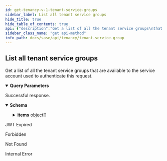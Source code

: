```yaml
---
id: get-tenancy-v-1-tenant-service-groups
sidebar_label: List all tenant service groups
hide_title: true
hide_table_of_contents: true
api: {"description":"Get a list of all the tenant service groups\nthat are available to the service account used to\nauthenticate this request.\n","operationId":"get-tenancy-v1-tenant_service_groups","parameters":[{"description":"Indicates whether the response structure lists groups in\ntheir hierarchy, or as an array of TSGs without regard to\nhierarchy. Default is false (don't show hierarchy).\n\nIf false, the order of the TSGs in the result array is not\nguaranteed.\n","in":"query","name":"hierarchy","schema":{"type":"boolean"}}],"responses":{"200":{"content":{"application/json":{"examples":{"tenant_service_groups":{"value":{"count":"5","items":[{"display_name":"Parent TSG","id":"1374575467","vertical":"High Tech"},{"display_name":"Child1","id":"1957242655","parent_id":"1374575467","support_contact":"user@example.com","vertical":"High Tech"},{"display_name":"Child2","id":"1995877003","parent_id":"1374575467","vertical":"High Tech"},{"id":"1739543876","name":"grandChild1","parent_id":"1957242655","support_contact":"user@example.com"},{"display_name":"Parent TSG 2","id":"1335787597","vertical":"Utilities & Energy"}]}},"tenant_service_groups?hierarchy=true":{"value":{"count":"5","items":[{"children":[{"children":[{"id":"1739543876","name":"grandChild1","parent_id":"1957242655","support_contact":"user@example.com"}],"display_name":"Child1","id":"1957242655","parent_id":"1374575467","support_contact":"user@example.com","vertical":"High Tech"},{"display_name":"Child2","id":"1995877003","parent_id":"1374575467","vertical":"High Tech"}],"display_name":"Parent TSG","id":"1374575467","vertical":"High Tech"},{"display_name":"Parent TSG 2","id":"1335787597","vertical":"Utilities & Energy"}]}}},"schema":{"allOf":[{"properties":{"count":{"description":"Total count of the items","type":"integer"}},"required":["count","items"],"type":"object"},{"example":{"count":1}},{"properties":{"items":{"items":{"allOf":[{"properties":{"display_name":{"description":"The tenant service group's display name.\n","example":"Example TSG","type":"string"},"id":{"allOf":[{"description":"A unique identifier.","example":"1378242802","maxLength":10,"minLength":10,"pattern":"^1[0-9]+$","readOnly":true,"type":"string"}],"description":"The tenant service group's ID.","readOnly":true},"parent_id":{"allOf":[{"allOf":[{"description":"A unique identifier.","example":"1378242802","maxLength":10,"minLength":10,"pattern":"^1[0-9]+$","readOnly":true,"type":"string"}],"example":1995877003,"readOnly":false,"type":"string"}],"description":"The TSG ID for this tenant service group's parent.\n"},"support_contact":{"description":"The email address of the person or organization that should\nbe contacted for support of this TSG.\n","example":"user@example.com","type":"string"},"vertical":{"description":"A token that identifies the business vertical supported by the SASE\nproducts managed by this TSG.\n","enum":["High Tech","Education","Manufacturing","Hospitality","Professional & Legal Services","Wholesale & Retail","Finance","Telecommunications","State & Local Government","Transportation & Logistics","Federal Government","Media & Entertainment","Nonclassifiable Establishments","Healthcare","Utilities & Energy","Insurance","Agriculture","Pharma & Life Sciences","Construction","Aerospace & Defense","Real Estate","Restaurant/Food Industry","Other"],"example":"High Tech","type":"string"}},"required":["id"],"type":"object"}],"type":"object"},"type":"array"}},"type":"object"}]}}},"description":"Successful response."},"401":{"content":{"text/plain":{"examples":{"Jwt Expired":{"value":"Jwt is expired"}}}},"description":"JWT Expired"},"403":{"content":{"application/json":{"examples":{"Forbidden":{"value":{"error":"Forbidden","message":"Forbidden","statusCode":403}}}}},"description":"Forbidden"},"404":{"content":{"application/json":{"examples":{"Tenant Service Group Not Found":{"value":{"error":"Not Found","message":"Not Found","statusCode":404}}}}},"description":"Not Found"},"500":{"content":{"application/json":{"examples":{"Internal Error":{"value":{"error":"Internal Server Error","message":"An internal server error occurred","statusCode":500}}}}},"description":"Internal Error"}},"security":[{"Bearer":[]}],"tags":["TenantServiceGroup"],"method":"get","path":"/tenancy/v1/tenant_service_groups","servers":[{"url":"https://api.sase.paloaltonetworks.com"}],"securitySchemes":{"Bearer":{"scheme":"bearer","type":"http"}},"info":{"contact":{},"description":"Manages tenant service groups.\n","title":"Tenant Service Group","version":"1.0"},"postman":{"name":"List all tenant service groups","description":{"content":"Get a list of all the tenant service groups\nthat are available to the service account used to\nauthenticate this request.\n","type":"text/plain"},"url":{"path":["tenancy","v1","tenant_service_groups"],"host":["{{baseUrl}}"],"query":[{"disabled":false,"description":{"content":"Indicates whether the response structure lists groups in\ntheir hierarchy, or as an array of TSGs without regard to\nhierarchy. Default is false (don't show hierarchy).\n\nIf false, the order of the TSGs in the result array is not\nguaranteed.\n","type":"text/plain"},"key":"hierarchy","value":""}],"variable":[]},"header":[{"key":"Accept","value":"application/json"}],"method":"GET","auth":{"type":"bearer","bearer":[{"type":"any","value":"<Bearer Token>","key":"token"}]}}}
sidebar_class_name: "get api-method"
info_path: docs/sase/api/tenancy/tenant-service-group
---
```



## List all tenant service groups



Get a list of all the tenant service groups
that are available to the service account used to
authenticate this request.


<details style={{"marginBottom":"1rem"}} data-collapsed={false} open={true}><summary style={{}}><strong>Query Parameters</strong></summary><div><ul><ParamsItem className={"paramsItem"} param={{"description":"Indicates whether the response structure lists groups in\ntheir hierarchy, or as an array of TSGs without regard to\nhierarchy. Default is false (don't show hierarchy).\n\nIf false, the order of the TSGs in the result array is not\nguaranteed.\n","in":"query","name":"hierarchy","schema":{"type":"boolean"}}}></ParamsItem></ul></div></details><div><ApiTabs><TabItem label={"200"} value={"200"}><div>

Successful response.

</div><div><MimeTabs groupId={"mime-type"}><TabItem label={"application/json"} value={"application/json"}><SchemaTabs groupId={"schema-tabs"}><TabItem label={"Schema"} value={"Schema"}><details style={{}} data-collapsed={false} open={true}><summary style={{"textAlign":"left"}}><strong>Schema</strong></summary><div style={{"textAlign":"left","marginLeft":"1rem"}}></div><ul style={{"marginLeft":"1rem"}}><SchemaItem collapsible={false} name={"count"} required={false} schemaDescription={"Total count of the items"} schemaName={"integer"} qualifierMessage={undefined} defaultValue={undefined}></SchemaItem><SchemaItem collapsible={true} className={"schemaItem"}><details style={{}}><summary style={{}}><strong>items</strong><span style={{"opacity":"0.6"}}> object[]</span></summary><div style={{"marginLeft":"1rem"}}><SchemaItem collapsible={false} name={"display_name"} required={false} schemaDescription={"The tenant service group's display name.\n"} schemaName={"string"} qualifierMessage={undefined} defaultValue={undefined}></SchemaItem><SchemaItem collapsible={false} name={"id"} required={false} schemaDescription={"The tenant service group's ID."} schemaName={"string"} qualifierMessage={"**Possible values:** `>= 10 characters` and `<= 10 characters`, Value must match regular expression `^1[0-9]+$`"} defaultValue={undefined}></SchemaItem><SchemaItem collapsible={false} name={"parent_id"} required={false} schemaDescription={"The TSG ID for this tenant service group's parent.\n"} schemaName={"string"} qualifierMessage={"**Possible values:** `>= 10 characters` and `<= 10 characters`, Value must match regular expression `^1[0-9]+$`"} defaultValue={undefined}></SchemaItem><SchemaItem collapsible={false} name={"support_contact"} required={false} schemaDescription={"The email address of the person or organization that should\nbe contacted for support of this TSG.\n"} schemaName={"string"} qualifierMessage={undefined} defaultValue={undefined}></SchemaItem><SchemaItem collapsible={false} name={"vertical"} required={false} schemaDescription={"A token that identifies the business vertical supported by the SASE\nproducts managed by this TSG.\n"} schemaName={"string"} qualifierMessage={"**Possible values:** [`High Tech`, `Education`, `Manufacturing`, `Hospitality`, `Professional & Legal Services`, `Wholesale & Retail`, `Finance`, `Telecommunications`, `State & Local Government`, `Transportation & Logistics`, `Federal Government`, `Media & Entertainment`, `Nonclassifiable Establishments`, `Healthcare`, `Utilities & Energy`, `Insurance`, `Agriculture`, `Pharma & Life Sciences`, `Construction`, `Aerospace & Defense`, `Real Estate`, `Restaurant/Food Industry`, `Other`]"} defaultValue={undefined}></SchemaItem></div></details></SchemaItem></ul></details></TabItem><TabItem label={"Example (from schema)"} value={"Example (from schema)"}><ResponseSamples responseExample={"{\n  \"count\": 0,\n  \"items\": [\n    {\n      \"display_name\": \"string\",\n      \"id\": \"string\",\n      \"parent_id\": \"string\",\n      \"support_contact\": \"string\",\n      \"vertical\": \"High Tech\"\n    }\n  ]\n}"} language={"json"}></ResponseSamples></TabItem><TabItem label={"Tenant_service_groups"} value={"Tenant_service_groups"}><ResponseSamples responseExample={"{\n  \"count\": \"5\",\n  \"items\": [\n    {\n      \"display_name\": \"Parent TSG\",\n      \"id\": \"1374575467\",\n      \"vertical\": \"High Tech\"\n    },\n    {\n      \"display_name\": \"Child1\",\n      \"id\": \"1957242655\",\n      \"parent_id\": \"1374575467\",\n      \"support_contact\": \"user@example.com\",\n      \"vertical\": \"High Tech\"\n    },\n    {\n      \"display_name\": \"Child2\",\n      \"id\": \"1995877003\",\n      \"parent_id\": \"1374575467\",\n      \"vertical\": \"High Tech\"\n    },\n    {\n      \"id\": \"1739543876\",\n      \"name\": \"grandChild1\",\n      \"parent_id\": \"1957242655\",\n      \"support_contact\": \"user@example.com\"\n    },\n    {\n      \"display_name\": \"Parent TSG 2\",\n      \"id\": \"1335787597\",\n      \"vertical\": \"Utilities & Energy\"\n    }\n  ]\n}"} language={"json"}></ResponseSamples></TabItem><TabItem label={"Tenant_service_groups?hierarchy=true"} value={"Tenant_service_groups?hierarchy=true"}><ResponseSamples responseExample={"{\n  \"count\": \"5\",\n  \"items\": [\n    {\n      \"children\": [\n        {\n          \"children\": [\n            {\n              \"id\": \"1739543876\",\n              \"name\": \"grandChild1\",\n              \"parent_id\": \"1957242655\",\n              \"support_contact\": \"user@example.com\"\n            }\n          ],\n          \"display_name\": \"Child1\",\n          \"id\": \"1957242655\",\n          \"parent_id\": \"1374575467\",\n          \"support_contact\": \"user@example.com\",\n          \"vertical\": \"High Tech\"\n        },\n        {\n          \"display_name\": \"Child2\",\n          \"id\": \"1995877003\",\n          \"parent_id\": \"1374575467\",\n          \"vertical\": \"High Tech\"\n        }\n      ],\n      \"display_name\": \"Parent TSG\",\n      \"id\": \"1374575467\",\n      \"vertical\": \"High Tech\"\n    },\n    {\n      \"display_name\": \"Parent TSG 2\",\n      \"id\": \"1335787597\",\n      \"vertical\": \"Utilities & Energy\"\n    }\n  ]\n}"} language={"json"}></ResponseSamples></TabItem></SchemaTabs></TabItem></MimeTabs></div></TabItem><TabItem label={"401"} value={"401"}><div>

JWT Expired

</div><div><MimeTabs groupId={"mime-type"}><TabItem label={"text/plain"} value={"text/plain"}><SchemaTabs groupId={"schema-tabs"}><TabItem label={" Jwt  Expired"} value={" Jwt  Expired"}><ResponseSamples responseExample={"Jwt is expired"} language={"shell"}></ResponseSamples></TabItem></SchemaTabs></TabItem></MimeTabs></div></TabItem><TabItem label={"403"} value={"403"}><div>

Forbidden

</div><div><MimeTabs groupId={"mime-type"}><TabItem label={"application/json"} value={"application/json"}><SchemaTabs groupId={"schema-tabs"}><TabItem label={" Forbidden"} value={" Forbidden"}><ResponseSamples responseExample={"{\n  \"error\": \"Forbidden\",\n  \"message\": \"Forbidden\",\n  \"statusCode\": 403\n}"} language={"json"}></ResponseSamples></TabItem></SchemaTabs></TabItem></MimeTabs></div></TabItem><TabItem label={"404"} value={"404"}><div>

Not Found

</div><div><MimeTabs groupId={"mime-type"}><TabItem label={"application/json"} value={"application/json"}><SchemaTabs groupId={"schema-tabs"}><TabItem label={" Tenant  Service  Group  Not  Found"} value={" Tenant  Service  Group  Not  Found"}><ResponseSamples responseExample={"{\n  \"error\": \"Not Found\",\n  \"message\": \"Not Found\",\n  \"statusCode\": 404\n}"} language={"json"}></ResponseSamples></TabItem></SchemaTabs></TabItem></MimeTabs></div></TabItem><TabItem label={"500"} value={"500"}><div>

Internal Error

</div><div><MimeTabs groupId={"mime-type"}><TabItem label={"application/json"} value={"application/json"}><SchemaTabs groupId={"schema-tabs"}><TabItem label={" Internal  Error"} value={" Internal  Error"}><ResponseSamples responseExample={"{\n  \"error\": \"Internal Server Error\",\n  \"message\": \"An internal server error occurred\",\n  \"statusCode\": 500\n}"} language={"json"}></ResponseSamples></TabItem></SchemaTabs></TabItem></MimeTabs></div></TabItem></ApiTabs></div>
      